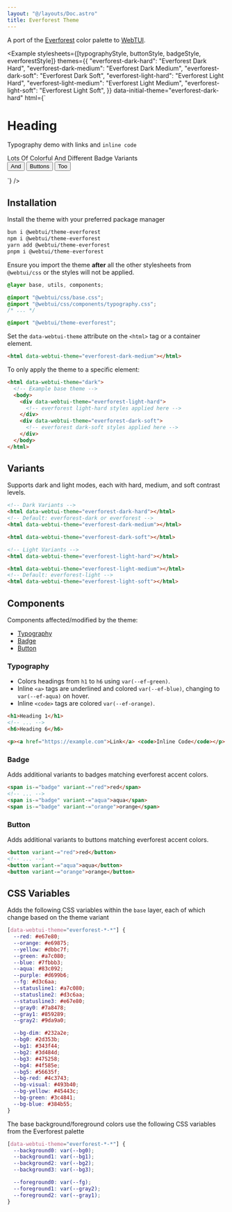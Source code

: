 ```yaml
---
layout: "@/layouts/Doc.astro"
title: Everforest Theme
---
```



A port of the [Everforest](https://github.com/morhetz/everforest) color palette to [WebTUI](https://github.com/webtui/webtui).

<Example
  stylesheets={[typographyStyle, buttonStyle, badgeStyle, everforestStyle]}
  themes={{
    "everforest-dark-hard": "Everforest Dark Hard",
    "everforest-dark-medium": "Everforest Dark Medium",
    "everforest-dark-soft": "Everforest Dark Soft",
    "everforest-light-hard": "Everforest Light Hard",
    "everforest-light-medium": "Everforest Light Medium",
    "everforest-light-soft": "Everforest Light Soft",
  }}
  data-initial-theme="everforest-dark-hard"
  html={`
<h1>Heading</h1>
<p>Typography demo with <a>links</a> and <code>inline code</code></p>
<span is-="badge" variant-="red">Lots</span>
<span is-="badge" variant-="green">Of</span>
<span is-="badge" variant-="yellow">Colorful</span>
<span is-="badge" variant-="blue">And</span>
<span is-="badge" variant-="purple">Different</span>
<span is-="badge" variant-="aqua">Badge</span>
<span is-="badge" variant-="orange">Variants</span><br/>
<button variant-="green">And</button>
<button variant-="orange">Buttons</button>
<button variant-="yellow">Too</button>

`}
/>

## Installation

Install the theme with your preferred package manager

```bash
bun i @webtui/theme-everforest
npm i @webtui/theme-everforest
yarn add @webtui/theme-everforest
pnpm i @webtui/theme-everforest
```

Ensure you import the theme **after** all the other stylesheets from `@webtui/css` or the styles will not be applied.

```css
@layer base, utils, components;

@import "@webtui/css/base.css";
@import "@webtui/css/components/typography.css";
/* ... */

@import "@webtui/theme-everforest";
```

Set the `data-webtui-theme` attribute on the `<html>` tag or a container element.

```html
<html data-webtui-theme="everforest-dark-medium"></html>
```

To only apply the theme to a specific element:

```html
<html data-webtui-theme="dark">
  <!-- Example base theme -->
  <body>
    <div data-webtui-theme="everforest-light-hard">
      <!-- everforest light-hard styles applied here -->
    </div>
    <div data-webtui-theme="everforest-dark-soft">
      <!-- everforest dark-soft styles applied here -->
    </div>
  </body>
</html>
```

## Variants

Supports dark and light modes, each with hard, medium, and soft contrast levels.

```html
<!-- Dark Variants -->
<html data-webtui-theme="everforest-dark-hard"></html>
<!-- Default: everforest-dark or everforest -->
<html data-webtui-theme="everforest-dark-medium"></html>

<html data-webtui-theme="everforest-dark-soft"></html>

<!-- Light Variants -->
<html data-webtui-theme="everforest-light-hard"></html>

<html data-webtui-theme="everforest-light-medium"></html>
<!-- Default: everforest-light -->
<html data-webtui-theme="everforest-light-soft"></html>
```

## Components

Components affected/modified by the theme:

- [Typography](#typography)
- [Badge](#badge)
- [Button](#button)

### Typography

- Colors headings from `h1` to `h6` using `var(--ef-green)`.
- Inline `<a>` tags are underlined and colored `var(--ef-blue)`, changing to `var(--ef-aqua)` on hover.
- Inline `<code>` tags are colored `var(--ef-orange)`.

```html
<h1>Heading 1</h1>
<!-- ... -->
<h6>Heading 6</h6>

<p><a href="https://example.com">Link</a> <code>Inline Code</code></p>
```

### Badge

Adds additional variants to badges matching everforest accent colors.

```html
<span is-="badge" variant-="red">red</span>
<!-- ... -->
<span is-="badge" variant-="aqua">aqua</span>
<span is-="badge" variant-="orange">orange</span>
```

### Button

Adds additional variants to buttons matching everforest accent colors.

```html
<button variant-="red">red</button>
<!-- ... -->
<button variant-="aqua">aqua</button>
<button variant-="orange">orange</button>
```

## CSS Variables

Adds the following CSS variables within the `base` layer, each of which change based on the theme variant

```css
[data-webtui-theme="everforest-*-*"] {
  --red: #e67e80;
  --orange: #e69875;
  --yellow: #dbbc7f;
  --green: #a7c080;
  --blue: #7fbbb3;
  --aqua: #83c092;
  --purple: #d699b6;
  --fg: #d3c6aa;
  --statusline1: #a7c080;
  --statusline2: #d3c6aa;
  --statusline3: #e67e80;
  --gray0: #7a8478;
  --gray1: #859289;
  --gray2: #9da9a0;

  --bg-dim: #232a2e;
  --bg0: #2d353b;
  --bg1: #343f44;
  --bg2: #3d484d;
  --bg3: #475258;
  --bg4: #4f585e;
  --bg5: #56635f;
  --bg-red: #4c3743;
  --bg-visual: #493b40;
  --bg-yellow: #45443c;
  --bg-green: #3c4841;
  --bg-blue: #384b55;
}
```

The base background/foreground colors use the following CSS variables from the Everforest palette

```css
[data-webtui-theme="everforest-*-*"] {
  --background0: var(--bg0);
  --background1: var(--bg1);
  --background2: var(--bg2);
  --background3: var(--bg3);

  --foreground0: var(--fg);
  --foreground1: var(--gray2);
  --foreground2: var(--gray1);
}
```
